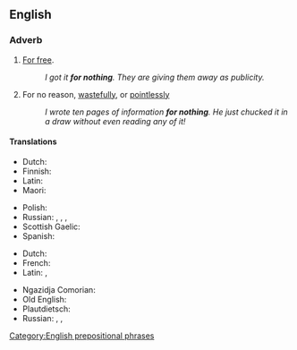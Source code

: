 ==English==

===Adverb===
{{en-adv|-}}

# [[for free|For free]].
#: ''I got it '''for nothing'''. They are giving them away as publicity.''
# For no reason, [[wastefully]], or [[pointlessly]]
#: ''I wrote ten pages of information '''for nothing'''. He just chucked it in a draw without even reading any of it!''

====Translations====
{{trans-top|for free}}
* Dutch: {{t|nl|voor niets}}
* Finnish: {{t+|fi|ilmaiseksi}}
* Latin: {{t|la|grātīs}}
* Maori: {{t+|mi|utukore}}
{{trans-mid}}
* Polish: {{t+|pl|za darmo}}
* Russian: {{t+|ru|зря}}, {{t+|ru|да́ром}}, {{t+|ru|впусту́ю}}, {{t+|ru|польза|alt=без по́льзы}}
* Scottish Gaelic: {{t|gd|an asgaidh}}
* Spanish: {{t|es|de balde}}
{{trans-bottom}}

{{trans-top|for no reason}}
* Dutch: {{t|nl|voor niets}}
* French: {{t|fr|pour rien}}
* Latin: {{t+|la|nēquīquam}}, {{t+|la|frustrā}}
{{trans-mid}}
* Ngazidja Comorian: {{t|zdj|ɓure}}
* Old English: {{t|ang|on īdel}}
* Plautdietsch: {{t|pdt|vejäfs}}
* Russian: {{t+|ru|пустяк|alt=и́з-за пустяка́}}, {{t+|ru|напра́сно}}, {{t+|ru|понапра́сну}}
{{trans-bottom}}

[[Category:English prepositional phrases]]